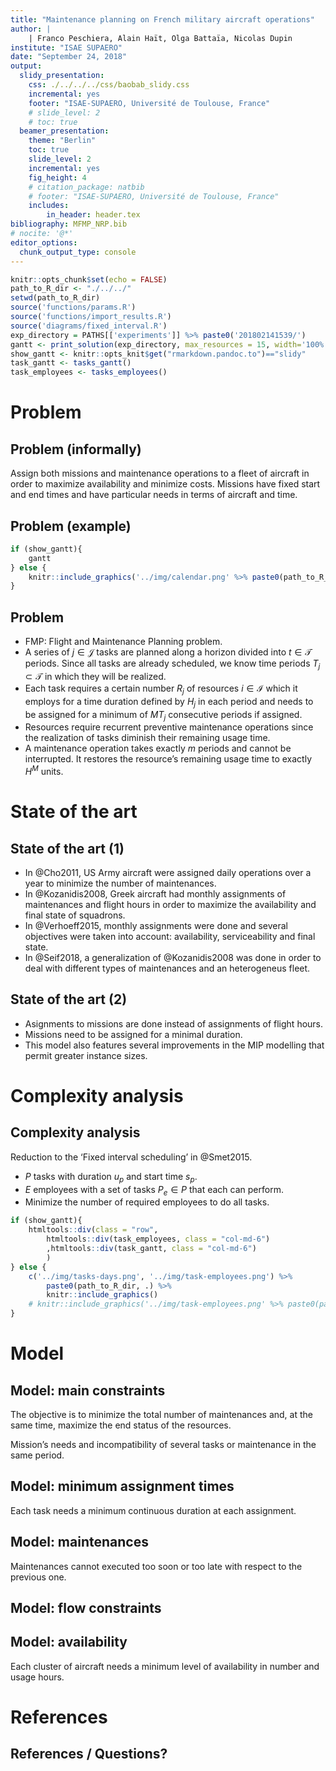 ```yaml
---
title: "Maintenance planning on French military aircraft operations"
author: |
    | Franco Peschiera, Alain Haït, Olga Battaïa, Nicolas Dupin
institute: "ISAE SUPAERO"
date: "September 24, 2018"
output: 
  slidy_presentation:
    css: ./../../../css/baobab_slidy.css
    incremental: yes
    footer: "ISAE-SUPAERO, Université de Toulouse, France"
    # slide_level: 2
    # toc: true
  beamer_presentation:
    theme: "Berlin"
    toc: true
    slide_level: 2
    incremental: yes
    fig_height: 4
    # citation_package: natbib
    # footer: "ISAE-SUPAERO, Université de Toulouse, France"
    includes:
        in_header: header.tex
bibliography: MFMP_NRP.bib
# nocite: '@*'
editor_options: 
  chunk_output_type: console
---
```


```r
knitr::opts_chunk$set(echo = FALSE)
path_to_R_dir <- "./../../"
setwd(path_to_R_dir)
source('functions/params.R')
source('functions/import_results.R')
source('diagrams/fixed_interval.R')
exp_directory = PATHS[['experiments']] %>% paste0('201802141539/')
gantt <- print_solution(exp_directory, max_resources = 15, width='100%')
show_gantt <- knitr::opts_knit$get("rmarkdown.pandoc.to")=="slidy"
task_gantt <- tasks_gantt()
task_employees <- tasks_employees()
```

# Problem

## Problem (informally)

Assign both missions and maintenance operations to a fleet of aircraft in order to maximize availability and minimize costs. Missions have fixed start and end times and have particular needs in terms of aircraft and time.

## Problem (example)


```r

if (show_gantt){
    gantt
} else {
    knitr::include_graphics('../img/calendar.png' %>% paste0(path_to_R_dir, .))
}

```


## Problem

* FMP: Flight and Maintenance Planning problem.
* A series of $j \in \mathcal{J}$ tasks are planned along a horizon divided into $t \in \mathcal{T}$ periods. Since all tasks are already scheduled, we know time periods $T_j \subset \mathcal{T}$ in which they will be realized. 
* Each task requires a certain number $R_{j}$ of resources $i \in \mathcal{I}$ which it employs for a time duration defined by $H_j$ in each period and needs to be assigned for a minimum of $MT_j$ consecutive periods if assigned.
* Resources require recurrent preventive maintenance operations since the realization of tasks diminish their remaining usage time.
* A maintenance operation takes exactly $m$ periods and cannot be interrupted. It restores the resource's remaining usage time to exactly $H^M$ units.

# State of the art

## State of the art (1)

* In @Cho2011, US Army aircraft were assigned daily operations over a year to minimize the number of maintenances.
* In @Kozanidis2008, Greek aircraft had monthly assignments of maintenances and flight hours in order to maximize the availability and final state of squadrons.
* In @Verhoeff2015, monthly assignments were done and several objectives were taken into account: availability, serviceability and final state.
* In @Seif2018, a generalization of @Kozanidis2008 was done in order to deal with different types of maintenances and an heterogeneus fleet.

## State of the art (2)

* Asignments to missions are done instead of assignments of flight hours.
* Missions need to be assigned for a minimal duration.
* This model also features several improvements in the MIP modelling that permit greater instance sizes.

# Complexity analysis

## Complexity analysis

<div class="incremental">

Reduction to the 'Fixed interval scheduling' in @Smet2015.

* $P$ tasks with duration $u_p$ and start time $s_p$.
* $E$ employees with a set of tasks $P_e \in P$ that each can perform.
* Minimize the number of required employees to do all tasks.

\pause

```r

if (show_gantt){
    htmltools::div(class = "row",
        htmltools::div(task_employees, class = "col-md-6")
        ,htmltools::div(task_gantt, class = "col-md-6")
        )
} else {
    c('../img/tasks-days.png', '../img/task-employees.png') %>% 
        paste0(path_to_R_dir, .) %>%
        knitr::include_graphics()
    # knitr::include_graphics('../img/task-employees.png' %>% paste0(path_to_R_dir, .))
}

```

</div>

# Model

## Model: main constraints

<div class="incremental">

\begin{align}
& \text{Min}\; \sum_{t \in \mathcal{T}, i \in \mathcal{I}} m_{it} \times H^{M} - \sum_{i \in \mathcal{I}} rut_{i|\mathcal{T}|}
\end{align}

The objective is to minimize the total number of maintenances and, at the same time, maximize the end status of the resources.

\pause

\begin{align}
    & \sum_{t' \in \mathcal{T}^{s}_t} \sum_{i \in \mathcal{I}} m_{it'} + N_t \leq C^{max}
      & t \in \mathcal{T} \label{eq:capacity1}\\
    & \sum_{i \in \mathcal{I}_j} a_{jti} \geq R_j
            & j \in \mathcal{J}, t \in \mathcal{T}_j  \label{eq:taskres}\\
    & \sum_{t' \in \mathcal{T}^{s}_t} m_{it'} + \sum_{j \in \mathcal{J}_t \cap \mathcal{O}_i} a_{jti} \leq 1 
            & t \in \mathcal{T}, i \in \mathcal{I} \label{eq:state}
\end{align}

Mission's needs and incompatibility of several tasks or maintenance in the same period.

</div>

## Model: minimum assignment times

<!-- <div class="incremental"> -->

\begin{align}
    & a^s_{jti} \geq a_{jti} - a_{j(t-1)i}
            & t =1, ..., \mathcal{T}, j \in \mathcal{J}_t, i \in \mathcal{I}_j \label{eq:start1} \\
    & a^s_{j0i} \geq a_{j0i} - 1 \!1_{i \in \mathcal{A}^{init}_{j}}
            & j \in \mathcal{J}_0, i \in \mathcal{I}_j \label{eq:start2} \\        
    & \sum_{t' \in \mathcal{T}^{MT}_{jt}} a^s_{jt'i} \leq a_{jti} 
    & j \in \mathcal{J}, t \in \mathcal{T}_j, i \in \mathcal{I}_j \label{eq:start3}
\end{align}

Each task needs a minimum continuous duration at each assignment.

<!-- \pause -->

## Model: maintenances

\begin{align}
    & m_{it'} + m_{it} \leq 1
      & t \in \mathcal{T}, t' \in \mathcal{T}^{m}_t, i \in \mathcal{I}\label{eq:ret_min}\\ 
    & \sum_{t' \in \mathcal{T}^{M}_t} m_{it'} \geq  m_{it}
      & t \in \mathcal{T}, i \in \mathcal{I}\label{eq:ret_max}\\
    & m_{it} = 0
      & t \in \mathcal{T}^{m_{ini}}_i, i \in \mathcal{I}\label{eq:ret_min_init} \\
    & \sum_{t \in \mathcal{T}^{M_{ini}}_i} m_{it} \geq  1 
      & i \in \mathcal{I}\label{eq:ret_max_init}
\end{align}

Maintenances cannot executed too soon or too late with respect to the previous one.

<!-- </div> -->

## Model: flow constraints

<!-- Time usage of an aircraft depending on the assignment to a task and remaining usage time per aircraft and period. -->

\begin{align}
 & u_{it} \geq \sum_{j \in \mathcal{J}_t \cap \mathcal{O}_i} a_{jti} H_j 
    & t =1, ..., \mathcal{T}, i \in \mathcal{I} \label{eq:usage1}\\
 & u_{it} \geq u^{min} (1 - \sum_{t' \in \mathcal{T}^{s}_t} m_{it'})
    & t =1, ..., \mathcal{T}, i \in \mathcal{I} \label{eq:usage2}\\
 & u_{it} \in [0, \max_j{\{H_j\}}]
    & t =1, ..., \mathcal{T}, i \in \mathcal{I} \label{eq:usage_lower}\\
 & rut_{it} \leq rut_{i(t-1)} + H^{M} m_{it} - u_{it}
    & t =1, ..., \mathcal{T}, i \in \mathcal{I} \label{eq:rut_upper}\\
 & rut_{i0} = Rut^{Init}_i
       & i \in \mathcal{I} \label{eq:rut_initial}\\
 & rut_{it} \geq H^{M} m_{it'}
        & t \in \mathcal{T}, t' \in \mathcal{T}^{s}_t, i \in \mathcal{I}\label{eq:rut_lower}\\
 & rut_{it} \in [0,H^{M}]
        & t \in \mathcal{T}, i \in \mathcal{I} \label{eq:mu}
\end{align}

## Model: availability

\begin{align}
   & \sum_{t' \in \mathcal{T}^{s}_t} \sum_{i \in \mathcal{I}_k} m_{it'} + N^{clust}_{kt} \leq A^{clust}_{kt}
    &k \in \mathcal{K}, t \in \mathcal{T} \label{eq:avalaibility-cluster} \\
   & \sum_{i \in \mathcal{I}_k} rut_{it} \geq H^{clust}_{kt}
    &k \in \mathcal{K}, t \in \mathcal{T} \label{eq:avalaibility-hours-cluster}
\end{align}

Each cluster of aircraft needs a minimum level of availability in number and usage hours.

<!-- # Results -->

<!-- ## Experiments -->

<!-- Instances have been created with the following characteristics: -->

<!-- <div class="incremental"> -->

<!-- * 60 - 200 resources. -->
<!-- * 90 periods. -->
<!-- * Tasks: 3 - 9  -->
<!--     * 12 - 36 periods long -->
<!--     * 2 - 5 resources needed -->

<!-- </div> -->

# References

## References / Questions?

<!-- \bibliographystyle{dcu} -->
<!-- \bibliography{MFMP_NRP.bib} -->
